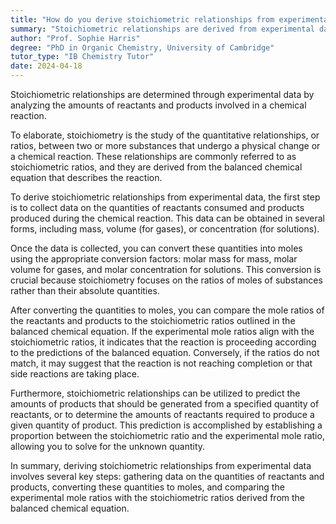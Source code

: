 ```yaml
---
title: "How do you derive stoichiometric relationships from experimental data?"
summary: "Stoichiometric relationships are derived from experimental data by analysing the quantities of reactants and products in a chemical reaction."
author: "Prof. Sophie Harris"
degree: "PhD in Organic Chemistry, University of Cambridge"
tutor_type: "IB Chemistry Tutor"
date: 2024-04-18
---
```


Stoichiometric relationships are determined through experimental data by analyzing the amounts of reactants and products involved in a chemical reaction.

To elaborate, stoichiometry is the study of the quantitative relationships, or ratios, between two or more substances that undergo a physical change or a chemical reaction. These relationships are commonly referred to as stoichiometric ratios, and they are derived from the balanced chemical equation that describes the reaction.

To derive stoichiometric relationships from experimental data, the first step is to collect data on the quantities of reactants consumed and products produced during the chemical reaction. This data can be obtained in several forms, including mass, volume (for gases), or concentration (for solutions).

Once the data is collected, you can convert these quantities into moles using the appropriate conversion factors: molar mass for mass, molar volume for gases, and molar concentration for solutions. This conversion is crucial because stoichiometry focuses on the ratios of moles of substances rather than their absolute quantities.

After converting the quantities to moles, you can compare the mole ratios of the reactants and products to the stoichiometric ratios outlined in the balanced chemical equation. If the experimental mole ratios align with the stoichiometric ratios, it indicates that the reaction is proceeding according to the predictions of the balanced equation. Conversely, if the ratios do not match, it may suggest that the reaction is not reaching completion or that side reactions are taking place.

Furthermore, stoichiometric relationships can be utilized to predict the amounts of products that should be generated from a specified quantity of reactants, or to determine the amounts of reactants required to produce a given quantity of product. This prediction is accomplished by establishing a proportion between the stoichiometric ratio and the experimental mole ratio, allowing you to solve for the unknown quantity.

In summary, deriving stoichiometric relationships from experimental data involves several key steps: gathering data on the quantities of reactants and products, converting these quantities to moles, and comparing the experimental mole ratios with the stoichiometric ratios derived from the balanced chemical equation.
    